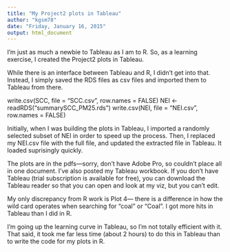 ```yaml
---
title: "My Project2 plots in Tableau"
author: "kgsm78"
date: "Friday, January 16, 2015"
output: html_document
---
```


I'm just as much a newbie to Tableau as I am to R.   So, as a learning exercise, I created the Project2 plots in Tableau.  

While there is an interface between Tableau and R, I didn't get into that.   Instead, I simply saved the RDS files as csv files and imported them to Tableau from there.  

write.csv(SCC, file = "SCC.csv",
          row.names = FALSE)
NEI <- readRDS("summarySCC_PM25.rds")
write.csv(NEI, file = "NEI.csv",
          row.names = FALSE)

Initially, when I was building the plots in Tableau, I imported a randomly selected subset of NEI in order to speed up the process.   Then, I replaced my NEI.csv file with the full file, and updated the extracted file in Tableau.  It loaded suprisingly quickly.  

The plots are in the pdfs---sorry, don't have Adobe Pro, so couldn't place all in one document.  I've also posted my Tableau workbook.   If you don't have Tableau (trial subscription is available for free), you can download the Tableau reader so that you can open and look at my viz, but you can't edit.  

My only discrepancy from R work is Plot 4--- there is a difference in how the wild card operates when searching for "coal" or "Coal".  I got more hits in Tableau than I did in R.  

I'm going up the learning curve in Tableau, so I'm not totally efficient with it. That said, it took me far less time (about 2 hours) to do this in Tableau than to write the code for my plots in R.  


